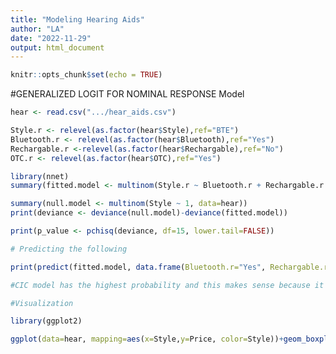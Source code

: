 ---
title: "Modeling Hearing Aids"
author: "LA"
date: "2022-11-29"
output: html_document
---

```{r setup, include=FALSE}
knitr::opts_chunk$set(echo = TRUE)
```

#GENERALIZED LOGIT FOR NOMINAL RESPONSE Model
```{r}

hear <- read.csv(".../hear_aids.csv")

Style.r <- relevel(as.factor(hear$Style),ref="BTE")
Bluetooth.r <- relevel(as.factor(hear$Bluetooth),ref="Yes")
Rechargable.r <-relevel(as.factor(hear$Rechargable),ref="No")
OTC.r <- relevel(as.factor(hear$OTC),ref="Yes")

library(nnet)
summary(fitted.model <- multinom(Style.r ~ Bluetooth.r + Rechargable.r + Warranty_Years + Price + OTC.r, data=hear))

summary(null.model <- multinom(Style ~ 1, data=hear))
print(deviance <- deviance(null.model)-deviance(fitted.model))

print(p_value <- pchisq(deviance, df=15, lower.tail=FALSE))

# Predicting the following

print(predict(fitted.model, data.frame(Bluetooth.r="Yes", Rechargable.r="Yes",Warranty_Years=2, Price=7500,OTC.r="No"),type="prob"))

#CIC model has the highest probability and this makes sense because it is often most expensive and is more customized, having a longer warranty as well

#Visualization 

library(ggplot2)

ggplot(data=hear, mapping=aes(x=Style,y=Price, color=Style))+geom_boxplot()




```
